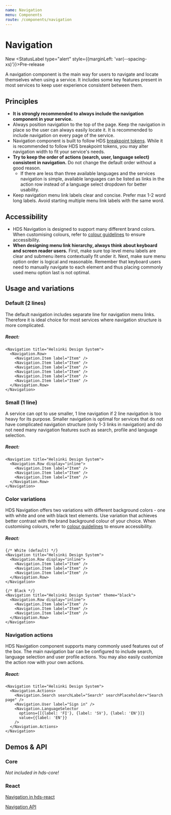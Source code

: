 ```yaml
---
name: Navigation
menu: Components
route: /components/navigation
---
```




# Navigation

<StatusLabel>New</StatusLabel>
<StatusLabel type="alert" style={{marginLeft: 'var(--spacing-xs)'}}>Pre-release</StatusLabel> 

<LargeParagraph>
  A navigation component is the main way for users to navigate and locate themselves when using a service. It includes some key features present in most services to keep user experience consistent between them.
</LargeParagraph>

## Principles

- **It is strongly recommended to always include the navigation component in your service.**
- Always position navigation to the top of the page. Keep the navigation in place so the user can always easily locate it. It is recommended to include navigation on every page of the service.
- Navigation component is built to follow HDS [breakpoint tokens](/design-tokens/breakpoints). While it is recommended to follow HDS breakpoint tokens, you may alter navigation width to fit your service's needs.
- **Try to keep the order of actions (search, user, language select) consistent in navigation.** Do not change the default order without a good reason.
  - If there are less than three available languages and the services navigation is simple, available languages can be listed as links in the action row instead of a language select dropdown for better usability.
- Keep navigation menu link labels clear and concise. Prefer max 1-2 word long labels. Avoid starting multiple menu link labels with the same word.


## Accessibility

- HDS Navigation is designed to support many different brand colors. When customising colours, refer to [colour guidelines](/design-tokens/colour "Colour") to ensure accessibility.
- **When designing menu link hierarchy, always think about keyboard and screen reader users.** First, make sure top level menu labels are clear and submenu items contextually fit under it. Next, make sure menu option order is logical and reasonable. Remember that keyboard users need to manually navigate to each element and thus placing commonly used menu option last is not optimal.

## Usage and variations

### Default (2 lines)

The default navigation includes separate line for navigation menu links. Therefore it is ideal choice for most services where navigation structure is more complicated.

<Playground>
<Navigation title="Helsinki Design System">
  <Navigation.Row>
    <Navigation.Item label="Item" />
    <Navigation.Item label="Item" />
    <Navigation.Item label="Item" />
    <Navigation.Item label="Item" />
    <Navigation.Item label="Item" />
    <Navigation.Item label="Item" />
  </Navigation.Row>
</Navigation>
</Playground>

##### React:
```tsx
<Navigation title="Helsinki Design System">
  <Navigation.Row>
    <Navigation.Item label="Item" />
    <Navigation.Item label="Item" />
    <Navigation.Item label="Item" />
    <Navigation.Item label="Item" />
    <Navigation.Item label="Item" />
    <Navigation.Item label="Item" />
  </Navigation.Row>
</Navigation>
```

### Small (1 line)

A service can opt to use smaller, 1 line navigation if 2 line navigation is too heavy for its purpose. Smaller navigation is optimal for services that do not have complicated navigation structure (only 1-3 links in navigation) and do not need many navigation features such as search, profile and language selection.

<Playground>
<Navigation title="Helsinki Design System">
  <Navigation.Row display="inline">
    <Navigation.Item label="Item" />
    <Navigation.Item label="Item" />
    <Navigation.Item label="Item" />
  </Navigation.Row>
</Navigation>
</Playground>

##### React:
```tsx
<Navigation title="Helsinki Design System">
  <Navigation.Row display="inline">
    <Navigation.Item label="Item" />
    <Navigation.Item label="Item" />
    <Navigation.Item label="Item" />
  </Navigation.Row>
</Navigation>
```

### Color variations

HDS Navigation offers two variations with different background colors - one with white and one with black text elements. Use variation that achieves better contrast with the brand background colour of your choice. When customising colours, refer to [colour guidelines](/design-tokens/colour "Colour") to ensure accessibility.

<Playground>
<Navigation title="Helsinki Design System">
  <Navigation.Row display="inline">
    <Navigation.Item label="Item" />
    <Navigation.Item label="Item" />
    <Navigation.Item label="Item" />
  </Navigation.Row>
</Navigation>
<Navigation title="Helsinki Design System" theme="black">
  <Navigation.Row display="inline">
    <Navigation.Item label="Item" />
    <Navigation.Item label="Item" />
    <Navigation.Item label="Item" />
  </Navigation.Row>
</Navigation>
</Playground>

##### React:
```tsx
{/* White (default) */}
<Navigation title="Helsinki Design System">
  <Navigation.Row display="inline">
    <Navigation.Item label="Item" />
    <Navigation.Item label="Item" />
    <Navigation.Item label="Item" />
  </Navigation.Row>
</Navigation>

{/* Black */}
<Navigation title="Helsinki Design System" theme="black">
  <Navigation.Row display="inline">
    <Navigation.Item label="Item" />
    <Navigation.Item label="Item" />
    <Navigation.Item label="Item" />
  </Navigation.Row>
</Navigation>
```

### Navigation actions

HDS Navigation component supports many commonly used features out of the box. The main navigation bar can be configured to include search, language selection and user profile actions. You may also easily customize the action row with your own actions.

<Playground>
<Navigation title="Helsinki Design System">
  <Navigation.Actions>
    <Navigation.Search searchLabel="Search" searchPlaceholder="Search page" />
    <Navigation.User label="Sign in" />
    <Navigation.LanguageSelector
      options={[{label: 'FI'}, {label: 'SV'}, {label: 'EN'}]}
      value={{label: 'EN'}}
    />
  </Navigation.Actions>
</Navigation>
</Playground>

##### React:
```tsx
<Navigation title="Helsinki Design System">
  <Navigation.Actions>
    <Navigation.Search searchLabel="Search" searchPlaceholder="Search page" />
    <Navigation.User label="Sign in" />
    <Navigation.LanguageSelector
      options={[{label: 'FI'}, {label: 'SV'}, {label: 'EN'}]}
      value={{label: 'EN'}}
    />
  </Navigation.Actions>
</Navigation>
```

## Demos & API

### Core

_Not included in hds-core!_

### React

[Navigation in hds-react](/storybook/react/?path=/story/components-navigation--example)

[Navigation API](/storybook/react/?path=/docs/components-navigation--example)
